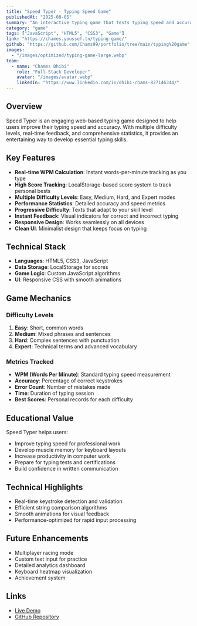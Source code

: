 ```yaml
---
title: "Speed Typer - Typing Speed Game"
publishedAt: "2025-08-05"
summary: "An interactive typing game that tests typing speed and accuracy with different difficulty levels, real-time WPM calculation, and performance statistics."
category: "game"
tags: ["JavaScript", "HTML5", "CSS3", "Game"]
link: "https://chames.youssef.tn/typing-game/"
github: "https://github.com/Chams99/portfolio/tree/main/typing%20game"
images:
  - "/images/optimized/typing-game-large.webp"
team:
  - name: "Chames Dhibi"
    role: "Full-Stack Developer"
    avatar: "/images/avatar.webp"
    linkedIn: "https://www.linkedin.com/in/dhibi-chams-827146344/"
---
```


## Overview

Speed Typer is an engaging web-based typing game designed to help users improve their typing speed and accuracy. With multiple difficulty levels, real-time feedback, and comprehensive statistics, it provides an entertaining way to develop essential typing skills.

## Key Features

- **Real-time WPM Calculation**: Instant words-per-minute tracking as you type
- **High Score Tracking**: LocalStorage-based score system to track personal bests
- **Multiple Difficulty Levels**: Easy, Medium, Hard, and Expert modes
- **Performance Statistics**: Detailed accuracy and speed metrics
- **Progressive Difficulty**: Texts that adapt to your skill level
- **Instant Feedback**: Visual indicators for correct and incorrect typing
- **Responsive Design**: Works seamlessly on all devices
- **Clean UI**: Minimalist design that keeps focus on typing

## Technical Stack

- **Languages**: HTML5, CSS3, JavaScript
- **Data Storage**: LocalStorage for scores
- **Game Logic**: Custom JavaScript algorithms
- **UI**: Responsive CSS with smooth animations

## Game Mechanics

### Difficulty Levels

1. **Easy**: Short, common words
2. **Medium**: Mixed phrases and sentences
3. **Hard**: Complex sentences with punctuation
4. **Expert**: Technical terms and advanced vocabulary

### Metrics Tracked

- **WPM (Words Per Minute)**: Standard typing speed measurement
- **Accuracy**: Percentage of correct keystrokes
- **Error Count**: Number of mistakes made
- **Time**: Duration of typing session
- **Best Scores**: Personal records for each difficulty

## Educational Value

Speed Typer helps users:
- Improve typing speed for professional work
- Develop muscle memory for keyboard layouts
- Increase productivity in computer work
- Prepare for typing tests and certifications
- Build confidence in written communication

## Technical Highlights

- Real-time keystroke detection and validation
- Efficient string comparison algorithms
- Smooth animations for visual feedback
- Performance-optimized for rapid input processing

## Future Enhancements

- Multiplayer racing mode
- Custom text input for practice
- Detailed analytics dashboard
- Keyboard heatmap visualization
- Achievement system

## Links

- [Live Demo](https://chames.youssef.tn/typing-game/)
- [GitHub Repository](https://github.com/Chams99/portfolio/tree/main/typing%20game)

